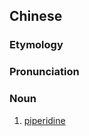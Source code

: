 ==Chinese==
{{zh-forms}}
{{zh-wp}}

===Etymology===
{{bor|zh|en|piperidine}}

===Pronunciation===
{{zh-pron
|m=pàidìng
|cat=n
}}

===Noun===
{{zh-noun}}

# {{lb|zh|organic compound}} [[piperidine]]